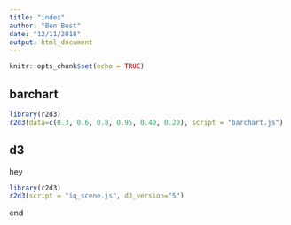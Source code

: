 ```yaml
---
title: "index"
author: "Ben Best"
date: "12/11/2018"
output: html_document
---
```


```r
knitr::opts_chunk$set(echo = TRUE)
```

## barchart

```r
library(r2d3)
r2d3(data=c(0.3, 0.6, 0.8, 0.95, 0.40, 0.20), script = "barchart.js")
```

## d3

<div id="test">hey</div>

```r
library(r2d3)
r2d3(script = "iq_scene.js", d3_version="5")
```
end
